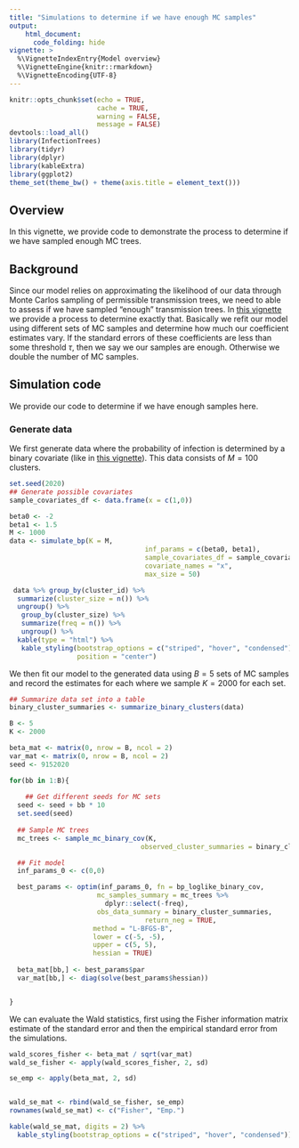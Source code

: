 ```yaml
---
title: "Simulations to determine if we have enough MC samples"
output:
    html_document:
      code_folding: hide
vignette: >
  %\VignetteIndexEntry{Model overview}
  %\VignetteEngine{knitr::rmarkdown}
  %\VignetteEncoding{UTF-8}
---
```


```r
knitr::opts_chunk$set(echo = TRUE,
                      cache = TRUE,
                      warning = FALSE,
                      message = FALSE)
devtools::load_all()
library(InfectionTrees)
library(tidyr)
library(dplyr)
library(kableExtra)
library(ggplot2)
theme_set(theme_bw() + theme(axis.title = element_text()))
```


## Overview

In this vignette, we provide code to demonstrate the process to determine if we have sampled enough MC trees.

## Background

Since our model relies on approximating the likelihood of our data through Monte Carlos sampling of permissible transmission trees, we need to able to assess if we have sampled "enough" transmission trees.  In [this vignette](sampling-enough-mc-trees.html) we provide a process to determine exactly that.  Basically we refit our model using different sets of MC samples and determine how much our coefficient estimates vary.  If the standard errors of these coefficients are less than some threshold $\tau$, then we say we our samples are enough.  Otherwise we double the number of MC samples.

## Simulation code

We provide our code to determine if we have enough samples here.

### Generate data

We first generate data where the probability of infection is determined by a binary covariate (like in [this vignette](base-binary-simulations.html)).  This data consists of $M=100$ clusters.


```r
set.seed(2020)
## Generate possible covariates 
sample_covariates_df <- data.frame(x = c(1,0))

beta0 <- -2
beta1 <- 1.5
M <- 1000
data <- simulate_bp(K = M,
                                  inf_params = c(beta0, beta1),
                                  sample_covariates_df = sample_covariates_df,
                                  covariate_names = "x",
                                  max_size = 50)

 data %>% group_by(cluster_id) %>%
  summarize(cluster_size = n()) %>%
  ungroup() %>%
   group_by(cluster_size) %>%
   summarize(freq = n()) %>%
   ungroup() %>%
  kable(type = "html") %>%
   kable_styling(bootstrap_options = c("striped", "hover", "condensed"), full_width = F,
                 position = "center")


```

We then fit our model to the generated data using $B=5$ sets of MC samples and record the estimates for each where we sample $K= 2000$ for each set.

```r
## Summarize data set into a table
binary_cluster_summaries <- summarize_binary_clusters(data)

B <- 5
K <- 2000

beta_mat <- matrix(0, nrow = B, ncol = 2)
var_mat <- matrix(0, nrow = B, ncol = 2)
seed <- 9152020

for(bb in 1:B){
  
    ## Get different seeds for MC sets
  seed <- seed + bb * 10
  set.seed(seed)
  
  ## Sample MC trees
  mc_trees <- sample_mc_binary_cov(K,
                                 observed_cluster_summaries = binary_cluster_summaries)

  ## Fit model
  inf_params_0 <- c(0,0)

  best_params <- optim(inf_params_0, fn = bp_loglike_binary_cov,
                      mc_samples_summary = mc_trees %>%
                        dplyr::select(-freq),
                      obs_data_summary = binary_cluster_summaries,
                                  return_neg = TRUE,
                     method = "L-BFGS-B",
                     lower = c(-5, -5),
                     upper = c(5, 5),
                     hessian = TRUE)
  
  beta_mat[bb,] <- best_params$par
  var_mat[bb,] <- diag(solve(best_params$hessian))


}

```


We can evaluate the Wald statistics, first using the Fisher information matrix estimate of the standard error and then the empirical standard error from the simulations.

```r

wald_scores_fisher <- beta_mat / sqrt(var_mat)
wald_se_fisher <- apply(wald_scores_fisher, 2, sd)

se_emp <- apply(beta_mat, 2, sd)


wald_se_mat <- rbind(wald_se_fisher, se_emp)
rownames(wald_se_mat) <- c("Fisher", "Emp.")

kable(wald_se_mat, digits = 2) %>% 
  kable_styling(bootstrap_options = c("striped", "hover", "condensed"))

```
